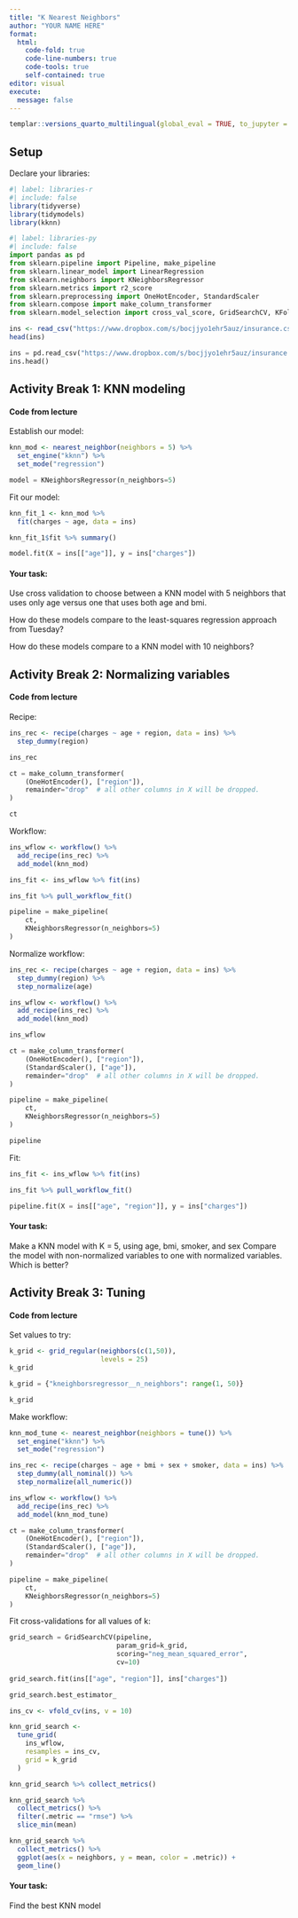 ```yaml
---
title: "K Nearest Neighbors"
author: "YOUR NAME HERE"
format: 
  html:
    code-fold: true
    code-line-numbers: true
    code-tools: true
    self-contained: true
editor: visual
execute:
  message: false
---
```


```r
templar::versions_quarto_multilingual(global_eval = TRUE, to_jupyter = TRUE, warn_edit = FALSE)
```

## Setup

Declare your libraries:

```r
#| label: libraries-r
#| include: false
library(tidyverse)
library(tidymodels)
library(kknn)
```

```python
#| label: libraries-py
#| include: false
import pandas as pd
from sklearn.pipeline import Pipeline, make_pipeline
from sklearn.linear_model import LinearRegression
from sklearn.neighbors import KNeighborsRegressor
from sklearn.metrics import r2_score
from sklearn.preprocessing import OneHotEncoder, StandardScaler
from sklearn.compose import make_column_transformer
from sklearn.model_selection import cross_val_score, GridSearchCV, KFold
```

```r
ins <- read_csv("https://www.dropbox.com/s/bocjjyo1ehr5auz/insurance.csv?dl=1")
head(ins)
```

```python
ins = pd.read_csv("https://www.dropbox.com/s/bocjjyo1ehr5auz/insurance.csv?dl=1")
ins.head()
```

## Activity Break 1: KNN modeling

#### Code from lecture

Establish our model:

```r
knn_mod <- nearest_neighbor(neighbors = 5) %>%
  set_engine("kknn") %>%
  set_mode("regression")
```

```python
model = KNeighborsRegressor(n_neighbors=5)
```

Fit our model:

```r
knn_fit_1 <- knn_mod %>%
  fit(charges ~ age, data = ins)

knn_fit_1$fit %>% summary()
```

```python
model.fit(X = ins[["age"]], y = ins["charges"])
```

#### Your task:

Use cross validation to choose between a KNN model with 5 neighbors that uses only age versus one that uses both age and bmi.

How do these models compare to the least-squares regression approach from Tuesday?

How do these models compare to a KNN model with 10 neighbors?

## Activity Break 2: Normalizing variables

#### Code from lecture

Recipe:

```r
ins_rec <- recipe(charges ~ age + region, data = ins) %>%
  step_dummy(region)

ins_rec
```

```python
ct = make_column_transformer(
    (OneHotEncoder(), ["region"]),
    remainder="drop"  # all other columns in X will be dropped.
)

ct
```

Workflow:

```r
ins_wflow <- workflow() %>%
  add_recipe(ins_rec) %>%
  add_model(knn_mod)

ins_fit <- ins_wflow %>% fit(ins) 

ins_fit %>% pull_workflow_fit()
```

```python
pipeline = make_pipeline(
    ct,
    KNeighborsRegressor(n_neighbors=5)
)
```

Normalize workflow:

```r
ins_rec <- recipe(charges ~ age + region, data = ins) %>%
  step_dummy(region) %>%
  step_normalize(age)

ins_wflow <- workflow() %>%
  add_recipe(ins_rec) %>%
  add_model(knn_mod)

ins_wflow
```

```python
ct = make_column_transformer(
    (OneHotEncoder(), ["region"]),
    (StandardScaler(), ["age"]),
    remainder="drop"  # all other columns in X will be dropped.
)

pipeline = make_pipeline(
    ct,
    KNeighborsRegressor(n_neighbors=5)
)

pipeline
```

Fit:

```r
ins_fit <- ins_wflow %>% fit(ins) 

ins_fit %>% pull_workflow_fit()
```

```python
pipeline.fit(X = ins[["age", "region"]], y = ins["charges"])
```

#### Your task:

Make a KNN model with K = 5, using age, bmi, smoker, and sex Compare the model with non-normalized variables to one with normalized variables. Which is better?

## Activity Break 3: Tuning

#### Code from lecture

Set values to try:

```r
k_grid <- grid_regular(neighbors(c(1,50)), 
                       levels = 25)
k_grid

```

```python
k_grid = {"kneighborsregressor__n_neighbors": range(1, 50)}

k_grid
```

Make workflow:

```r
knn_mod_tune <- nearest_neighbor(neighbors = tune()) %>%
  set_engine("kknn") %>%
  set_mode("regression")

ins_rec <- recipe(charges ~ age + bmi + sex + smoker, data = ins) %>%
  step_dummy(all_nominal()) %>%
  step_normalize(all_numeric())

ins_wflow <- workflow() %>%
  add_recipe(ins_rec) %>%
  add_model(knn_mod_tune)
```

```python
ct = make_column_transformer(
    (OneHotEncoder(), ["region"]),
    (StandardScaler(), ["age"]),
    remainder="drop"  # all other columns in X will be dropped.
)

pipeline = make_pipeline(
    ct,
    KNeighborsRegressor(n_neighbors=5)
)

```

Fit cross-validations for all values of k:

```python
grid_search = GridSearchCV(pipeline,
                           param_grid=k_grid,
                           scoring="neg_mean_squared_error",
                           cv=10)
                           
grid_search.fit(ins[["age", "region"]], ins["charges"])

grid_search.best_estimator_
```

```r
ins_cv <- vfold_cv(ins, v = 10)

knn_grid_search <-
  tune_grid(
    ins_wflow,
    resamples = ins_cv,
    grid = k_grid
  )
```

```r
knn_grid_search %>% collect_metrics()
```

```r
knn_grid_search %>% 
  collect_metrics() %>%
  filter(.metric == "rmse") %>%
  slice_min(mean)
```

```r
knn_grid_search %>% 
  collect_metrics() %>%
  ggplot(aes(x = neighbors, y = mean, color = .metric)) +
  geom_line()
```

#### Your task:

Find the best KNN model
